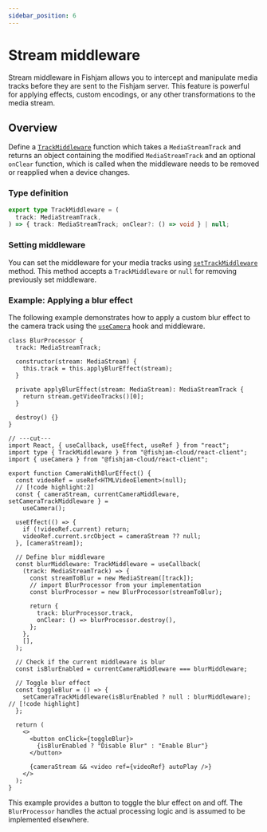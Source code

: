 ```yaml
---
sidebar_position: 6
---
```


# Stream middleware

Stream middleware in Fishjam allows you to intercept and manipulate media tracks before they are sent to the Fishjam server.
This feature is powerful for applying effects, custom encodings, or any other transformations to the media stream.

## Overview

Define a [`TrackMiddleware`](/api/web/type-aliases/TrackMiddleware) function which takes a `MediaStreamTrack` and returns an object containing the modified `MediaStreamTrack`
and an optional `onClear` function, which is called when the middleware needs to be removed or reapplied when a device changes.

### Type definition

```typescript
export type TrackMiddleware = (
  track: MediaStreamTrack,
) => { track: MediaStreamTrack; onClear?: () => void } | null;
```

### Setting middleware

You can set the middleware for your media tracks using [`setTrackMiddleware`](/api/web/functions/useCamera) method. This method accepts a `TrackMiddleware` or `null` for removing previously set middleware.

### Example: Applying a blur effect

The following example demonstrates how to apply a custom blur effect to the camera track using the [`useCamera`](/api/web/functions/useCamera) hook and middleware.

```tsx
class BlurProcessor {
  track: MediaStreamTrack;

  constructor(stream: MediaStream) {
    this.track = this.applyBlurEffect(stream);
  }

  private applyBlurEffect(stream: MediaStream): MediaStreamTrack {
    return stream.getVideoTracks()[0];
  }

  destroy() {}
}

// ---cut---
import React, { useCallback, useEffect, useRef } from "react";
import type { TrackMiddleware } from "@fishjam-cloud/react-client";
import { useCamera } from "@fishjam-cloud/react-client";

export function CameraWithBlurEffect() {
  const videoRef = useRef<HTMLVideoElement>(null);
  // [!code highlight:2]
  const { cameraStream, currentCameraMiddleware, setCameraTrackMiddleware } =
    useCamera();

  useEffect(() => {
    if (!videoRef.current) return;
    videoRef.current.srcObject = cameraStream ?? null;
  }, [cameraStream]);

  // Define blur middleware
  const blurMiddleware: TrackMiddleware = useCallback(
    (track: MediaStreamTrack) => {
      const streamToBlur = new MediaStream([track]);
      // import BlurProcessor from your implementation
      const blurProcessor = new BlurProcessor(streamToBlur);

      return {
        track: blurProcessor.track,
        onClear: () => blurProcessor.destroy(),
      };
    },
    [],
  );

  // Check if the current middleware is blur
  const isBlurEnabled = currentCameraMiddleware === blurMiddleware;

  // Toggle blur effect
  const toggleBlur = () => {
    setCameraTrackMiddleware(isBlurEnabled ? null : blurMiddleware); // [!code highlight]
  };

  return (
    <>
      <button onClick={toggleBlur}>
        {isBlurEnabled ? "Disable Blur" : "Enable Blur"}
      </button>

      {cameraStream && <video ref={videoRef} autoPlay />}
    </>
  );
}
```

This example provides a button to toggle the blur effect on and off. The `BlurProcessor` handles the actual processing logic and is assumed to be implemented elsewhere.
